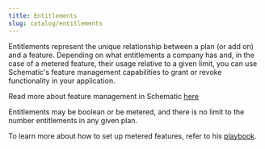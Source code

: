 ```yaml
---
title: Entitlements
slug: catalog/entitlements
---
```


Entitlements represent the unique relationship between a plan (or add on) and a feature. Depending on what entitlements a company has and, in the case of a metered feature, their usage relative to a given limit, you can use Schematic's feature management capabilities to grant or revoke functionality in your application.

<Info>Read more about feature management in Schematic [here](/feature_management/overview)</Info>

Entitlements may be boolean or be metered, and there is no limit to the number entitlements in any given plan.

<Info>To learn more about how to set up metered features, refer to his [playbook](/playbooks/metering).</Info>


